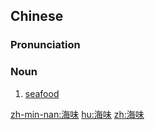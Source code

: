 ==Chinese==
{{zh-forms}}

===Pronunciation===
{{zh-pron
|m=hǎiwèi
|c=hoi2 mei6
|h=pfs=hói-mi
|mn=hái-bī
|cat=n
}}

===Noun===
{{zh-noun}}

# [[seafood]]

[[zh-min-nan:海味]]
[[hu:海味]]
[[zh:海味]]